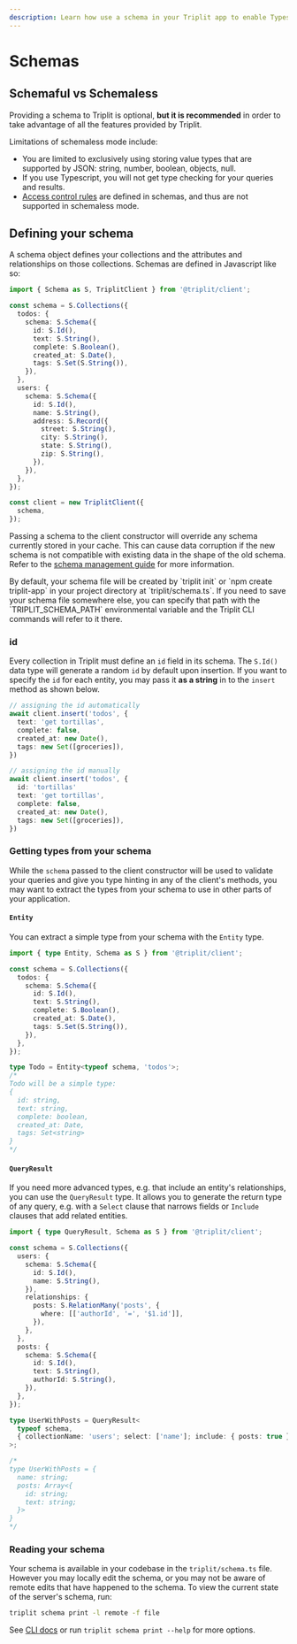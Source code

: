 ```yaml
---
description: Learn how use a schema in your Triplit app to enable Typescript support and data validation.
---
```



# Schemas

## Schemaful vs Schemaless

Providing a schema to Triplit is optional, **but it is recommended** in order to
take advantage of all the features provided by Triplit.

Limitations of schemaless mode include:

- You are limited to exclusively using storing value types that are supported by JSON: string, number, boolean, objects, null.
- If you use Typescript, you will not get type checking for your queries and results.
- [Access control rules](/schemas/rules) are defined in schemas, and thus are not supported in schemaless mode.

## Defining your schema

A schema object defines your collections and the attributes and relationships on those collections. Schemas are defined in Javascript like so:

```typescript
import { Schema as S, TriplitClient } from '@triplit/client';

const schema = S.Collections({
  todos: {
    schema: S.Schema({
      id: S.Id(),
      text: S.String(),
      complete: S.Boolean(),
      created_at: S.Date(),
      tags: S.Set(S.String()),
    }),
  },
  users: {
    schema: S.Schema({
      id: S.Id(),
      name: S.String(),
      address: S.Record({
        street: S.String(),
        city: S.String(),
        state: S.String(),
        zip: S.String(),
      }),
    }),
  },
});

const client = new TriplitClient({
  schema,
});
```

Passing a schema to the client constructor will override any schema currently stored in your cache. This can cause data corruption if the new schema is not compatible with existing data in the shape of the old schema. Refer to the [schema management guide](/schemas/updating) for more information.

<Callout>
  By default, your schema file will be created by `triplit init` or `npm create
  triplit-app` in your project directory at `triplit/schema.ts`. If you need to
  save your schema file somewhere else, you can specify that path with the
  `TRIPLIT_SCHEMA_PATH` environmental variable and the Triplit CLI commands will
  refer to it there.
</Callout>

### id

Every collection in Triplit must define an `id` field in its schema. The `S.Id()` data type will generate a random `id` by default upon insertion. If you want to specify the `id` for each entity, you may pass it **as a string** in to the `insert` method as shown below.

```typescript
// assigning the id automatically
await client.insert('todos', {
  text: 'get tortillas',
  complete: false,
  created_at: new Date(),
  tags: new Set([groceries]),
})

// assigning the id manually
await client.insert('todos', {
  id: 'tortillas'
  text: 'get tortillas',
  complete: false,
  created_at: new Date(),
  tags: new Set([groceries]),
})
```

### Getting types from your schema

While the `schema` passed to the client constructor will be used to validate your queries and give you type hinting in any of the client's methods, you may want to extract the types from your schema to use in other parts of your application.

#### `Entity`

You can extract a simple type from your schema with the `Entity` type.

```typescript
import { type Entity, Schema as S } from '@triplit/client';

const schema = S.Collections({
  todos: {
    schema: S.Schema({
      id: S.Id(),
      text: S.String(),
      complete: S.Boolean(),
      created_at: S.Date(),
      tags: S.Set(S.String()),
    }),
  },
});

type Todo = Entity<typeof schema, 'todos'>;
/* 
Todo will be a simple type:
{ 
  id: string, 
  text: string, 
  complete: boolean, 
  created_at: Date, 
  tags: Set<string> 
} 
*/
```

#### `QueryResult`

If you need more advanced types, e.g. that include an entity's relationships, you can use the `QueryResult` type. It allows you to generate the return type of any query, e.g. with a `Select` clause that narrows fields or `Include` clauses that add related entities.

```ts
import { type QueryResult, Schema as S } from '@triplit/client';

const schema = S.Collections({
  users: {
    schema: S.Schema({
      id: S.Id(),
      name: S.String(),
    }),
    relationships: {
      posts: S.RelationMany('posts', {
        where: [['authorId', '=', '$1.id']],
      }),
    },
  },
  posts: {
    schema: S.Schema({
      id: S.Id(),
      text: S.String(),
      authorId: S.String(),
    }),
  },
});

type UserWithPosts = QueryResult<
  typeof schema,
  { collectionName: 'users'; select: ['name']; include: { posts: true } }
>;

/*
type UserWithPosts = {
  name: string;
  posts: Array<{
    id: string;
    text: string;
  }>
}
*/
```

### Reading your schema

Your schema is available in your codebase in the `triplit/schema.ts` file. However you may locally edit the schema, or you may not be aware of remote edits that have happened to the schema. To view the current state of the server's schema, run:

```bash
triplit schema print -l remote -f file
```

See [CLI docs](/cli/schema#triplit-schema-print) or run `triplit schema print --help` for more options.
